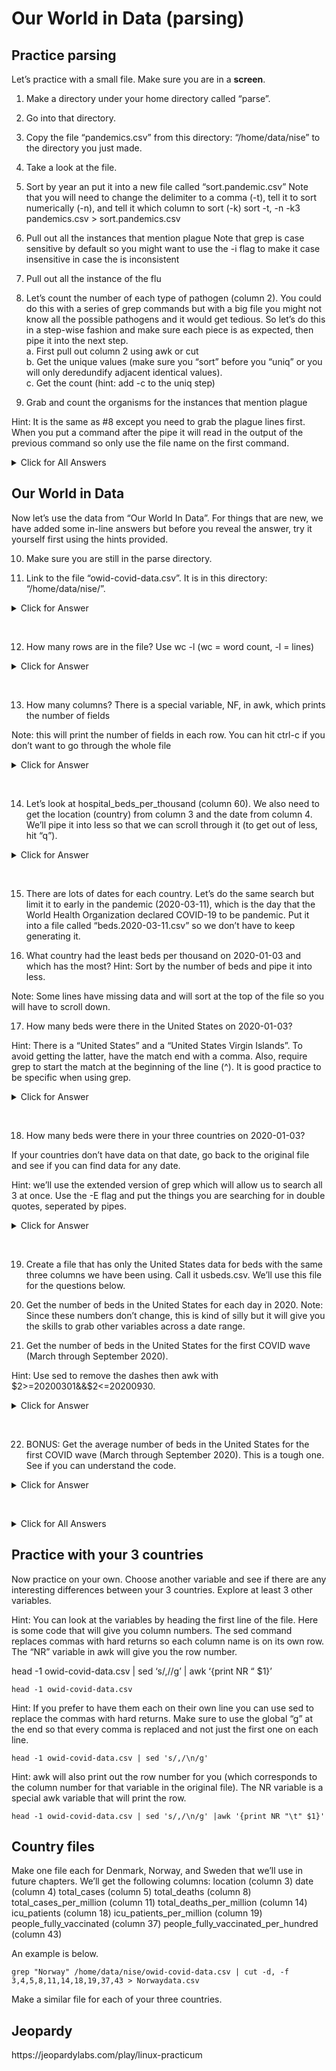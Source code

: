 # Our World in Data (parsing)

## Practice parsing

Let's practice with a small file. Make sure you are in a **screen**.

1. Make a directory under your home directory called "parse".

2. Go into that directory.

3. Copy the file "pandemics.csv" from this directory: "/home/data/nise" to the directory you just made.

4. Take a look at the file.

5. Sort by year an put it into a new file called "sort.pandemic.csv"
		Note that you will need to change the delimiter to a comma (-t), tell it to sort numerically (-n), and tell it which column to sort (-k) sort -t, -n -k3 pandemics.csv > sort.pandemics.csv

6. Pull out all the instances that mention plague
		Note that grep is case sensitive by default so you might want to use the -i flag to make it case insensitive in case the is inconsistent

7. Pull out all the instance of the flu

8. Let's count the number of each type of pathogen (column 2). You could do this with a series of grep commands but with a big file you might not know all the possible pathogens and it would get tedious. So let's do this in a step-wise fashion and make sure each piece is as expected, then pipe it into the next step.\
		a. First pull out column 2 using awk or cut\
		b. Get the unique values (make sure you "sort" before you "uniq" or you will only deredundify adjacent identical values).\
		c. Get the count (hint: add -c to the uniq step)

9. Grab and count the organisms for the instances that mention plague

Hint: It is the same as #8 except you need to grab the plague lines first. When you put a command after the pipe it will read in the output of the previous command so only use the file name on the first command.

<details>
  <summary>Click for All Answers</summary>
  
Note that there are often several ways to do things in linux and not all methods are shown.
```
1. mkdir ~/parse

2. cd ~/parse

3. cp /home/data/nise/pandemics.csv . [Don't forget the space and period at the end; the period says to name it the same thing.]

4. cat pandemics.csv [you could also use more, less, head, tail, or other commands]

5. sort -t, -nk 3 pandemics.csv > sort.pandemics.csv

6. grep -i plague sort.pandemics.csv

7. grep -i flu sort.pandemics.csv

8. awk -F, '{print $2}' sort.pandemics.csv | sort | uniq -c
     [Note that you can also use: "cut -d, -f2 pandemics.csv" for the first step]

9. grep -i plague sort.pandemics.csv | awk -F, '{print $2}' | sort | uniq -c
```
</details> 


## Our World in Data

Now let's use the data from "Our World In Data". For things that are new, we have added some in-line answers but before you reveal the answer, try it yourself first using the hints provided.

10. Make sure you are still in the parse directory.

11. Link to the file "owid-covid-data.csv". It is in this directory: "/home/data/nise/".

<details>
  <summary>Click for Answer</summary>
		ln -s /home/data/nise/owid-covid-data.csv .
</details>
\

12. How many rows are in the file? Use wc -l (wc = word count, -l = lines)

<details>
  <summary>Click for Answer</summary>
		wc -l owid-covid-data.csv
</details>
\

13. How many columns? There is a special variable, NF, in awk, which prints the number of fields

Note: this will print the number of fields in each row. You can hit ctrl-c if you don't want to go through the whole file

<details>
  <summary>Click for Answer</summary>
		awk -F, '{print NF}' owid-covid-data.csv
</details>
\

14. Let's look at hospital_beds_per_thousand (column 60). We also need to get the location (country) from column 3 and the date from column 4. We'll pipe it into less so that we can scroll through it (to get out of less, hit "q").

<details>
  <summary>Click for Answer</summary>
		cut -d, -f 3,4,60 owid-covid-data.csv | less
</details>
\

15. There are lots of dates for each country. Let's do the same search but limit it to early in the pandemic (2020-03-11), which is the day that the World Health Organization declared COVID-19 to be pandemic. Put it into a file called "beds.2020-03-11.csv" so we don't have to keep generating it.

16. What country had the least beds per thousand on 2020-01-03 and which has the most? Hint: Sort by the number of beds and pipe it into less.

Note: Some lines have missing data and will sort at the top of the file so you will have to scroll down.
		
17. How many beds were there in the United States on 2020-01-03?

Hint: There is a "United States" and a "United States Virgin Islands". To avoid getting the latter, have the match end with a comma. Also, require grep to start the match at the beginning of the line (^). It is good practice to be specific when using grep.

<details>
  <summary>Click for Answer</summary>
		grep "^United States," beds.2020-03-11.csv
</details>
\

18. How many beds were there in your three countries on 2020-01-03?

If your countries don't have data on that date, go back to the original file and see if you can find data for any date.

Hint: we'll use the extended version of grep which will allow us to search all 3 at once. Use the -E flag and put the things you are searching for in double quotes, seperated by pipes.

<details>
  <summary>Click for Answer</summary>
		grep -E "^Sweden,|^Norway,|^Denmark," beds.2020-03-11.csv
</details>
\

19. Create a file that has only the United States data for beds with the same three columns we have been using. Call it usbeds.csv. We'll use this file for the questions below.

20. Get the number of beds in the United States for each day in 2020. Note: Since these numbers don't change, this is kind of silly but it will give you the skills to grab other variables across a date range.

21. Get the number of beds in the United States for the first COVID wave (March through September 2020).

Hint: Use sed to remove the dashes then awk with $2>=20200301&&$2<=20200930.

<details>
  <summary>Click for Answer</summary>
    sed 's/-//g' usbeds.csv | awk '$2>=20200301&&$2<=20200930{print}'
</details>
\

22. BONUS: Get the average number of beds in the United States for the first COVID wave (March through September 2020). This is a tough one. See if you can understand the code.


<details>
  <summary>Click for Answer</summary>
    sed 's/-//g' usbeds.csv | sed 's/-//g' |awk -F, '$2>=20200301&&$2<=20200930{SUM+=$3;CNT+=1}END{print SUM/CNT}'
</details>
\
		
<details>
  <summary>Click for All Answers</summary>
```
11. pwd [If you aren't in that directory you can: "cd ~/parse"]

10. ln -s /home/data/nise/owid-covid-data.csv . 

12. wc -l owid-covid-data.csv

13. awk -F, '{print NF}' owid-covid-data.csv

14. cut -d, -f 3,4,60 owid-covid-data.csv | less

15. cut -d, -f 3,4,60 owid-covid-data.csv | grep 2020-03-11 > beds.2020-03-11.csv

16. sort -t, -n -k3 beds.2020-03-11.csv | less

	Least: Mali,2020-03-11,0.1
	
	Most: Monaco,2020-03-11,13.8

17. grep "^United States," beds.2020-03-11.csv

  United States,2020-03-11,2.77

18. grep -E "^Sweden,|^Norway,|^Denmark," beds.2020-03-11.csv

  Denmark,2020-03-11,2.5
  Norway,2020-03-11,3.6
  Sweden,2020-03-11,2.22

19. cut -d, -f 3,4,60 owid-covid-data.csv | grep "^United States," > usbeds.csv

20. grep 2020 usbeds.csv

21. sed 's/-//g' usbeds.csv | sed 's/-//g' |awk -F, '$2>=20200301&&$2<=20200930{print}'

22. sed 's/-//g' usbeds.csv | sed 's/-//g' |awk -F, '$2>=20200301&&$2<=20200930{SUM+=$3;CNT+=1}END{print SUM/CNT}'


```
</details>

## Practice with your 3 countries

Now practice on your own. Choose another variable and see if there are any interesting differences between your 3 countries. Explore at least 3 other variables.
	
Hint: You can look at the variables by heading the first line of the file. Here is some code that will give you column numbers. The sed command replaces commas with hard returns so each column name is on its own row. The "NR" variable in awk will give you the row number.

head -1 owid-covid-data.csv | sed 's/,/\n/g' | awk '{print NR "\t" $1}'

```
head -1 owid-covid-data.csv
```

Hint: If you prefer to have them each on their own line you can use sed to replace the commas with hard returns. Make sure to use the global "g" at the end so that every comma is replaced and not just the first one on each line.

```
head -1 owid-covid-data.csv | sed 's/,/\n/g'
```	

Hint: awk will also print out the row number for you (which corresponds to the column number for that variable in the original file). The NR variable is a special awk variable that will print the row.

```
head -1 owid-covid-data.csv | sed 's/,/\n/g' |awk '{print NR "\t" $1}'
```		

## Country files

Make one file each for Denmark, Norway, and Sweden that we'll use in future chapters. We'll get the following columns:
location (column 3)
date (column 4)
total_cases (column 5)
total_deaths (column 8)
total_cases_per_million (column 11)
total_deaths_per_million (column 14)
icu_patients (column 18)
icu_patients_per_million (column 19)
people_fully_vaccinated (column 37)
people_fully_vaccinated_per_hundred (column 43)

An example is below.

```
grep "Norway" /home/data/nise/owid-covid-data.csv | cut -d, -f 3,4,5,8,11,14,18,19,37,43 > Norwaydata.csv
```

Make a similar file for each of your three countries.


## Jeopardy

https://jeopardylabs.com/play/linux-practicum
